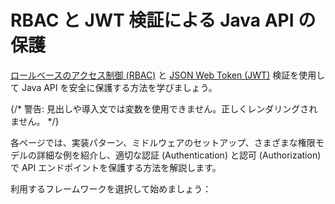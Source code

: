 
# RBAC と JWT 検証による Java API の保護

[ロールベースのアクセス制御 (RBAC)](/authorization/role-based-access-control) と [JSON Web Token (JWT)](https://auth.wiki/jwt) 検証を使用して Java API を安全に保護する方法を学びましょう。

{/* 警告: 見出しや導入文では変数を使用できません。正しくレンダリングされません。 */}

各ページでは、実装パターン、ミドルウェアのセットアップ、さまざまな権限モデルの詳細な例を紹介し、適切な認証 (Authentication) と認可 (Authorization) で API エンドポイントを保護する方法を解説します。

利用するフレームワークを選択して始めましょう：

<MiniGallery />
